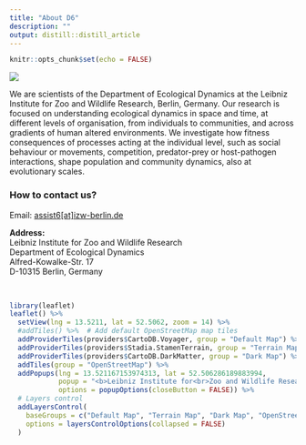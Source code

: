 ```yaml
---
title: "About D6"
description: ""
output: distill::distill_article
---
```


```r
knitr::opts_chunk$set(echo = FALSE)
```

![](img/teams/d6-group.png)

<div class='highlightbox'>
  <span class='highlight'>
  We are scientists of the Department of Ecological Dynamics at the Leibniz Institute for Zoo and Wildlife Research, Berlin, Germany. Our research is focused on understanding ecological dynamics in space and time, at different levels of organisation, from individuals to communities, and across gradients of human altered environments. We investigate how fitness consequences of processes acting at the individual level, such as social behaviour or movements, competition, predator-prey or host-pathogen interactions, shape population and community dynamics, also at evolutionary scales.</span>
</div>

### How to contact us?

Email: <a href="mailto:assist6@izw-berlin.de">assist6[at]izw-berlin.de</a>  

**Address:**  
Leibniz Institute for Zoo and Wildlife Research  
Department of Ecological Dynamics  
Alfred-Kowalke-Str. 17  
D-10315 Berlin, Germany  

<br>

```r
library(leaflet)
leaflet() %>%
  setView(lng = 13.5211, lat = 52.5062, zoom = 14) %>% 
  #addTiles() %>%  # Add default OpenStreetMap map tiles
  addProviderTiles(providers$CartoDB.Voyager, group = "Default Map") %>%
  addProviderTiles(providers$Stadia.StamenTerrain, group = "Terrain Map") %>% 
  addProviderTiles(providers$CartoDB.DarkMatter, group = "Dark Map") %>%
  addTiles(group = "OpenStreetMap") %>% 
  addPopups(lng = 13.521167153974313, lat = 52.506286189883994, 
            popup = "<b>Leibniz Institute for<br>Zoo and Wildlife Research</b>",
            options = popupOptions(closeButton = FALSE)) %>%
  # Layers control
  addLayersControl(
    baseGroups = c("Default Map", "Terrain Map", "Dark Map", "OpenStreetMap"),
    options = layersControlOptions(collapsed = FALSE)
  )
```

<br><br>
